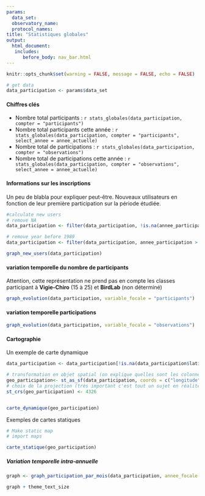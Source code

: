 ```yaml
---
params:
  data_set:
  observatory_name:
  protocol_names:
title: "Statistiques globales"
output:
  html_document:
   includes:
      before_body: nav_bar.html
---
```

  
```r
knitr::opts_chunk$set(warning = FALSE, message = FALSE, echo = FALSE) 

```

```r

# get data
data_participation <- params$data_set
```

#### Chiffres clés

- Nombre total participants : `r stats_globales(data_participation, compter = "participants")`
- Nombre total participants cette année : `r stats_globales(data_participation, compter = "participants", select_annee = annee_actuelle)`
- Nombre total de participations : `r stats_globales(data_participation, compter = "observations")`
- Nombre total de participations cette année : `r stats_globales(data_participation, compter = "observations", select_annee = annee_actuelle)`

#### Informations sur les inscriptions

Un peu de blabla pour expliquer peut-être. Nouveaux utilisateurs en fonction de leur première participation sur la période étudiée.

```r
#calculate new users
# remove NA
data_participation <- filter(data_participation, !is.na(annee_participation))

# remove year before 1989
data_participation <- filter(data_participation, annee_participation > 1989)

graph_new_users(data_participation)

```

#### variation temporelle du nombre de participants

Attention, cette représentation ne prend pas en compte les classes participant à **Vigie-Chiro** (15 à 25) et **BirdLab** (non déterminé)

```r
graph_evolution(data_participation, variable_focale = "participants")


```

#### variation temporelle participations

```r


graph_evolution(data_participation, variable_focale = "observations")

```

#### Cartographie

Un exemple de carte dynamique


```r

data_participation <- data_participation[!is.na(data_participation$latitude),]

# transformation en objet spatial (on explique quelles sont les colonnes pour creer une "geometry")
geo_participation<- st_as_sf(data_participation, coords = c("longitude", "latitude"))
# choix de la projection (très important c'est tout un sujet en réalité)
st_crs(geo_participation) <- 4326


carte_dynamique(geo_participation)

```

Exemples de cartes statiques

```r
# Make static map
# import maps

carte_statique(geo_participation)
```


##### Variation temporelle intra-annuelle


```r
graph <- graph_participation_par_mois(data_participation, annee_focale = annee_actuelle)

graph + theme_text_size 
```

